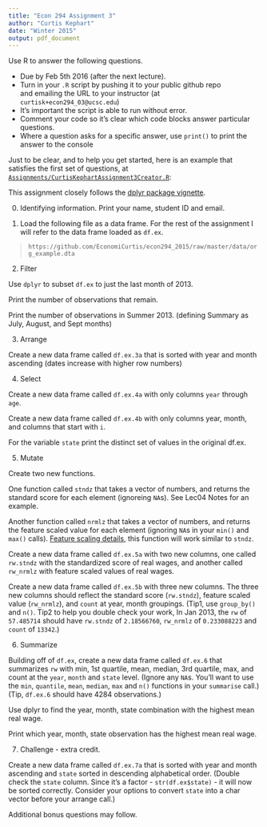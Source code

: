 ```yaml
---
title: "Econ 294 Assignment 3"
author: "Curtis Kephart"
date: "Winter 2015"
output: pdf_document
---
```


Use R to answer the following questions. 

- Due by Feb 5th 2016 (after the next lecture). 
- Turn in your `.R` script by pushing it to your public github repo  
and emailing the URL to your instructor (at `curtisk+econ294_03@ucsc.edu`) 
- It's important the script is able to run without error.
- Comment your code so it's clear which code blocks answer particular questions. 
- Where a question asks for a specific answer, use `print()` to print the answer to the console

Just to be clear, and to help you get started, here is an example that satisfies the first set of questions, at [`Assignments/CurtisKephartAssignment3Creator.R`](https://github.com/EconomiCurtis/econ294_2015/blob/master/Assignments/CurtisKephartAssignment3Creator.R):

This assignment closely follows the [dplyr package vignette](https://cran.rstudio.com/web/packages/dplyr/vignettes/introduction.html).   


0. Identifying information. Print your name, student ID and email. 

1. Load the following file as a data frame. For the rest of the assignment I will refer to the data frame loaded as `df.ex`.

>`https://github.com/EconomiCurtis/econ294_2015/raw/master/data/org_example.dta`

2. Filter

Use `dplyr` to subset `df.ex` to just the  last month of 2013. 

Print the number of observations that remain.

Print the number of observations in Summer 2013. (defining Summary as July, August, and Sept months)


3. Arrange

Create a new data frame called `df.ex.3a` that is sorted with year and month ascending (dates increase with higher row numbers)

4. Select

Create a new data frame called `df.ex.4a` with only columns `year` through `age`.

Create a new data frame called `df.ex.4b` with only columns year, month, and columns that start with `i`.

For the variable `state` print the distinct set of values in the original df.ex.



5. Mutate

Create two new functions. 

One function called `stndz` that takes a vector of numbers, and returns the standard score for each element (ignoreing `NA`s). See Lec04 Notes for an example. 

Another function called `nrmlz` that takes a vector of numbers, and returns the feature scaled value for each element (ignoring `NA`s in your `min()` and `max()` calls). [Feature scaling details](https://en.wikipedia.org/wiki/Feature_scaling), this function will work similar to `stndz`.

Create a new data frame called `df.ex.5a` with two new columns, one called `rw.stndz` with the standardized score of real wages, and another called `rw_nrmlz` with feature scaled values of real wages. 

Create a new data frame called `df.ex.5b` with three new columns. The three new columns should reflect the standard score (`rw.stndz`), feature scaled value (`rw_nrmlz`), and `count` at year, month groupings. 
(Tip1, use `group_by()` and `n()`. Tip2 to help you double check your work, In Jan 2013, the `rw` of `57.485714` should have `rw.stndz` of `2.18566760`, `rw_nrmlz` of `0.233088223` and `count` of `13342`.)

6. Summarize 

Building off of `df.ex`, create a new data frame called `df.ex.6` that summarizes `rw` with min, 1st quartile, mean, median, 3rd quartile, max, and count at the `year`, `month` and `state` level. (Ignore any `NA`s. You'll want to use the `min`, `quantile`, `mean`, `median`, `max` and `n()` functions in your `summarise` call.) (Tip, `df.ex.6` should have 4284 observations.)

Use dplyr to find the year, month, state combination with the highest mean real wage. 

Print which year, month, state observation has the highest mean real wage. 


7. Challenge - extra credit. 

Create a new data frame called `df.ex.7a` that is sorted with year and month ascending and `state` sorted in descending alphabetical order. (Double check the `state` column. Since it's a factor - `str(df.ex$state)` -  it will now be sorted correctly. Consider your options to convert `state` into a char vector before your arrange call.)

Additional bonus questions may follow. 




